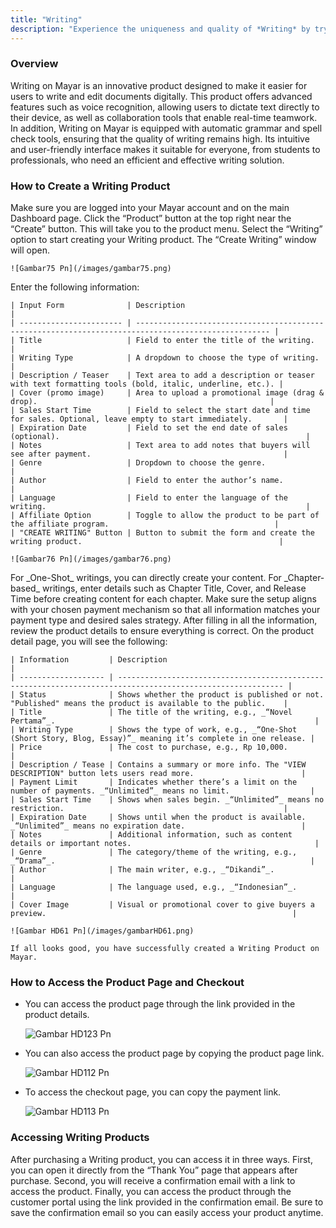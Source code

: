 ```yaml
---
title: "Writing"
description: "Experience the uniqueness and quality of *Writing* by trying our product today!"
---
```


### Overview

Writing on Mayar is an innovative product designed to make it easier for users to write and edit documents digitally. This product offers advanced features such as voice recognition, allowing users to dictate text directly to their device, as well as collaboration tools that enable real-time teamwork. In addition, Writing on Mayar is equipped with automatic grammar and spell check tools, ensuring that the quality of writing remains high. Its intuitive and user-friendly interface makes it suitable for everyone, from students to professionals, who need an efficient and effective writing solution.

### How to Create a Writing Product

<Steps>
  <Step title="Go to Dashboard">
    Make sure you are logged into your Mayar account and on the main Dashboard page.
  </Step>
  <Step title="Access the Product Menu">
    Click the “Product” button at the top right near the “Create” button. This will take you to the product menu.
  </Step>
  <Step title="Choose Product Type">
    Select the “Writing” option to start creating your Writing product. The “Create Writing” window will open.

    ![Gambar75 Pn](/images/gambar75.png)
  </Step>
  <Step title="Fill in Product Details">
    Enter the following information:

    | Input Form              | Description                                                                                          |
    | ----------------------- | ---------------------------------------------------------------------------------------------------- |
    | Title                   | Field to enter the title of the writing.                                                             |
    | Writing Type            | A dropdown to choose the type of writing.                                                            |
    | Description / Teaser    | Text area to add a description or teaser with text formatting tools (bold, italic, underline, etc.). |
    | Cover (promo image)     | Area to upload a promotional image (drag & drop).                                                    |
    | Sales Start Time        | Field to select the start date and time for sales. Optional, leave empty to start immediately.       |
    | Expiration Date         | Field to set the end date of sales (optional).                                                       |
    | Notes                   | Text area to add notes that buyers will see after payment.                                           |
    | Genre                   | Dropdown to choose the genre.                                                                        |
    | Author                  | Field to enter the author’s name.                                                                    |
    | Language                | Field to enter the language of the writing.                                                          |
    | Affiliate Option        | Toggle to allow the product to be part of the affiliate program.                                     |
    | "CREATE WRITING" Button | Button to submit the form and create the writing product.                                            |

    ![Gambar76 Pn](/images/gambar76.png)
  </Step>
  <Step title="Content Creation">
    For _One-Shot_ writings, you can directly create your content. For _Chapter-based_ writings, enter details such as Chapter Title, Cover, and Release Time before creating content for each chapter. Make sure the setup aligns with your chosen payment mechanism so that all information matches your payment type and desired sales strategy.
  </Step>
  <Step title="Review and Finish">
    After filling in all the information, review the product details to ensure everything is correct. On the product detail page, you will see the following:

    | Information         | Description                                                                                                 |
    | ------------------- | ----------------------------------------------------------------------------------------------------------- |
    | Status              | Shows whether the product is published or not. "Published" means the product is available to the public.    |
    | Title               | The title of the writing, e.g., _“Novel Pertama”_.                                                          |
    | Writing Type        | Shows the type of work, e.g., _“One-Shot (Short Story, Blog, Essay)”_ meaning it’s complete in one release. |
    | Price               | The cost to purchase, e.g., Rp 10,000.                                                                      |
    | Description / Tease | Contains a summary or more info. The "VIEW DESCRIPTION" button lets users read more.                        |
    | Payment Limit       | Indicates whether there’s a limit on the number of payments. _“Unlimited”_ means no limit.                  |
    | Sales Start Time    | Shows when sales begin. _“Unlimited”_ means no restriction.                                                 |
    | Expiration Date     | Shows until when the product is available. _“Unlimited”_ means no expiration date.                          |
    | Notes               | Additional information, such as content details or important notes.                                         |
    | Genre               | The category/theme of the writing, e.g., _“Drama”_.                                                         |
    | Author              | The main writer, e.g., _“Dikandi”_.                                                                         |
    | Language            | The language used, e.g., _“Indonesian”_.                                                                    |
    | Cover Image         | Visual or promotional cover to give buyers a preview.                                                       |

    ![Gambar HD61 Pn](/images/gambarHD61.png)

    If all looks good, you have successfully created a Writing Product on Mayar.
  </Step>
</Steps>

### How to Access the Product Page and Checkout

- You can access the product page through the link provided in the product details.

  ![Gambar HD123 Pn](/images/gambarHD123.png)
- You can also access the product page by copying the product page link.

  ![Gambar HD112 Pn](/images/gambarHD112.png)
- To access the checkout page, you can copy the payment link.

  ![Gambar HD113 Pn](/images/gambarHD113.png)

### Accessing Writing Products

After purchasing a Writing product, you can access it in three ways. First, you can open it directly from the “Thank You” page that appears after purchase. Second, you will receive a confirmation email with a link to access the product. Finally, you can access the product through the customer portal using the link provided in the confirmation email. Be sure to save the confirmation email so you can easily access your product anytime.